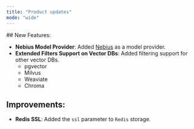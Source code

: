 ```yaml
---
title: "Product updates"
mode: "wide"
---
```


<Update label="2025-05-16" description="v1.5.1">
## New Features:

- **Nebius Model Provider**: Added [Nebius](https://studio.nebius.com/) as a model provider.
- **Extended Filters Support on Vector DBs**: Added filtering support for other vector DBs.
    - pgvector
    - Milvus
    - Weaviate
    - Chroma

## Improvements:

- **Redis SSL**: Added the `ssl` parameter to `Redis` storage.
</Update>

